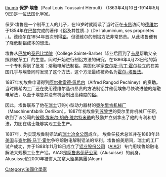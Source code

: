 [[file:PaulHeroult.jpg|thumb]]
'''保罗·埃鲁'''（Paul Louis Toussaint Héroult） (1863年4月10日-1914年5月9日)是一位法国化学家。

保罗·埃鲁是一个制革工人的儿子，在16岁时就阅读了当时正在[[卡昂|卡昂]]访问的[[德维尔|德维尔]]于1854年在[[巴黎|巴黎]]完成的著作《铝及其性质..》(De l'aluminium, ses propriétés ..)。德维尔在1854年首次制得[[铝|铝]]，但德维尔的制铝方法非常昂贵。从此埃鲁便有了降低制铝成本的想法。

埃鲁从[[巴黎|巴黎]]的[[圣巴比学院|圣巴比学院]]（Collège Sainte-Barbe）毕业后回到了[[卡昂|卡昂]]帮助父亲照顾皮革工厂的生意。同时开始进行制铝方法的研究。在1886年4月23日他的第一个专利得到了批准：熔融电解法制铝。美国化学家[[查尔斯·马丁·霍尔|查尔斯·马丁·霍尔]]独立的在美国几乎与埃鲁同时发现了这个方法，这个方法最终被命名为[[霍尔-埃鲁法|霍尔-埃鲁法]]。

1887年初埃鲁申请得到[[阿尔弗雷德·佩希内|阿尔弗雷德·佩希内]]（Alfred Rangod Pechiney）的资助。当时佩希内工厂还在使用德维尔造价昂贵的方法制铝并催促埃鲁尽快改进他的熔融电解法，以至于埃鲁并没有机会制出高纯度的[[铝|铝]]。

因此，埃鲁联系了他在[[瑞士|瑞士]]订购小型动力器材的[[奥尔里肯机械厂|奥尔里肯机械厂]]（Maschinenfabrik Oerlikon）。1887年初埃鲁到[[苏黎世|苏黎世]]的奥尔里肯机械厂任职，收到了该公司的[[彼得·埃米尔·胡伯·维尔特米勒|彼得·埃米尔·胡伯·维尔特米勒]]的鼓励并立刻拿出了他的专利和想法，力图在瑞士能够实现工业生产。

1887年，为实现埃鲁制铝法的[[瑞士冶金公司|瑞士冶金公司]]成立。 埃鲁任技术总监并在1888年赴[[美国|美国]]与[[查尔斯·马丁·霍尔|查尔斯·马丁·霍尔]]争夺熔融电解制铝法的专利。埃鲁旅美期间，瑞士的工厂试产成功，并于1888年11月18日成立了[[铝业股份公司|铝业股份公司]]（[[AIAG|AIAG]]）专门用埃鲁熔融电解法大规模工业生产铝。AIAG是[[阿鲁苏伊萨公司|阿鲁苏伊萨公司]]（Alusuisse）的前身。Alusuisse於2000年被併入加拿大鋁業集團(Alcan)

{{Authority control}}
[[Category:法國化學家|Category:法國化學家]]